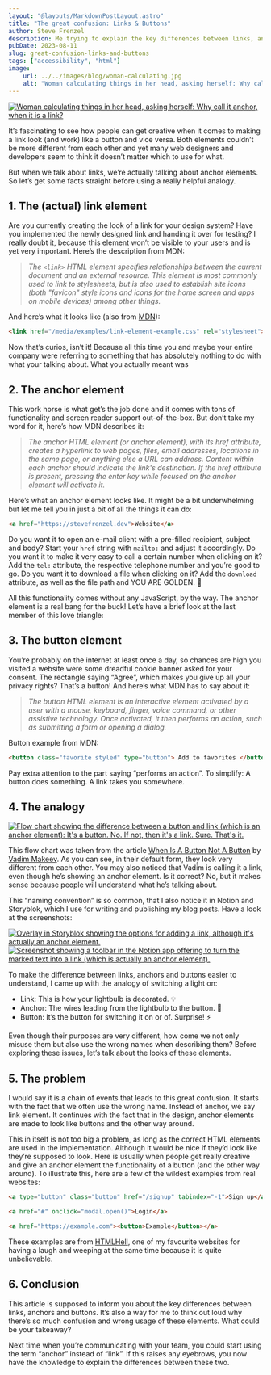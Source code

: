 ```yaml
---
layout: "@layouts/MarkdownPostLayout.astro"
title: "The great confusion: Links & Buttons"
author: Steve Frenzel
description: Me trying to explain the key differences between links, anchors and buttons.
pubDate: 2023-08-11
slug: great-confusion-links-and-buttons
tags: ["accessibility", "html"]
image:
    url: ../../images/blog/woman-calculating.jpg
    alt: "Woman calculating things in her head, asking herself: Why call it anchor, when it is a link?"
---
```



<a href={womanCalculating.src}>
    <Image alt="Woman calculating things in her head, asking herself: Why call it anchor, when it is a link?" src={womanCalculating}/>
</a>

It’s fascinating to see how people can get creative when it comes to making a link look (and work) like a button and vice versa. Both elements couldn’t be more different from each other and yet many web designers and developers seem to think it doesn’t matter which to use for what.

But when we talk about links, we’re actually talking about anchor elements. So let’s get some facts straight before using a really helpful analogy.

## 1. The (actual) link element

Are you currently creating the look of a link for your design system? Have you implemented the newly designed link and handing it over for testing? I really doubt it, because this element won’t be visible to your users and is yet very important. Here’s the description from MDN:

> *The `<link>` HTML element specifies relationships between the current document and an external resource. This element is most commonly used to link to stylesheets, but is also used to establish site icons (both "favicon" style icons and icons for the home screen and apps on mobile devices) among other things.*

And here’s what it looks like (also from [MDN](https://developer.mozilla.org/)):

```html
<link href="/media/examples/link-element-example.css" rel="stylesheet">
```

Now that’s curios, isn’t it! Because all this time you and maybe your entire company were referring to something that has absolutely nothing to do with what your talking about. What you actually meant was

## 2. The anchor element

This work horse is what get’s the job done and it comes with tons of functionality and screen reader support out-of-the-box. But don’t take my word for it, here’s how MDN describes it:

> *The anchor HTML element (or anchor element), with its href attribute, creates a hyperlink to web pages, files, email addresses, locations in the same page, or anything else a URL can address. Content within each anchor should indicate the link's destination. If the href attribute is present, pressing the enter key while focused on the anchor element will activate it.*

Here’s what an anchor element looks like. It might be a bit underwhelming but let me tell you in just a bit of all the things it can do:

```html
<a href="https://stevefrenzel.dev">Website</a>
```

Do you want it to open an e-mail client with a pre-filled recipient, subject and body? Start your `href` string with `mailto:` and adjust it accordingly. Do you want it to make it very easy to call a certain number when clicking on it? Add the `tel:` attribute, the respective telephone number and you’re good to go. Do you want it to download a file when clicking on it? Add the `download` attribute, as well as the file path and YOU ARE GOLDEN. 🤩

All this functionality comes without any JavaScript, by the way. The anchor element is a real bang for the buck! Let’s have a brief look at the last member of this love triangle:

## 3. The button element

You’re probably on the internet at least once a day, so chances are high you visited a website were some dreadful cookie banner asked for your consent. The rectangle saying “Agree”, which makes you give up all your privacy rights? That’s a button! And here’s what MDN has to say about it:

> *The button HTML element is an interactive element activated by a user with a mouse, keyboard, finger, voice command, or other assistive technology. Once activated, it then performs an action, such as submitting a form or opening a dialog.*

Button example from MDN:

```html
<button class="favorite styled" type="button"> Add to favorites </button>
```

Pay extra attention to the part saying “performs an action”. To simplify: A button does something. A link takes you somewhere.

## 4. The analogy

<a href={flowChart.src}>
    <Image alt="Flow chart showing the difference between a button and link (which is an anchor element): It's a button. No. If not, then it's a link. Sure. That's it." src={flowChart}/>
</a>

This flow chart was taken from the article [When Is A Button Not A Button](https://www.smashingmagazine.com/2019/02/buttons-interfaces/) by [Vadim Makeev](https://www.smashingmagazine.com/author/vadim-makeev/). As you can see, in their default form, they look very different from each other. You may also noticed that Vadim is calling it a link, even though he’s showing an anchor element. Is it correct? No, but it makes sense because people will understand what he’s talking about.

This “naming convention” is so common, that I also notice it in Notion and Storyblok, which I use for writing and publishing my blog posts. Have a look at the screenshots:

<a href={storyblokOverlay.src}>
    <Image alt="Overlay in Storyblok showing the options for adding a link, although it's actually an anchor element." src={storyblokOverlay}/>
</a>

<a href={notionScreenshot.src}>
    <Image alt="Screenshot showing a toolbar in the Notion app offering to turn the marked text into a link (which is actually an anchor element)." src={notionScreenshot}/>
</a>

To make the difference between links, anchors and buttons easier to understand, I came up with the analogy of switching a light on:

- Link: This is how your lightbulb is decorated. 💡
- Anchor: The wires leading from the lightbulb to the button. 🔌
- Button: It’s the button for switching it on or of. Surprise! ⚡ ️

Even though their purposes are very different, how come we not only misuse them but also use the wrong names when describing them? Before exploring these issues, let’s talk about the looks of these elements.

## 5. The problem

I would say it is a chain of events that leads to this great confusion. It starts with the fact that we often use the wrong name. Instead of anchor, we say link element. It continues with the fact that in the design, anchor elements are made to look like buttons and the other way around.

This in itself is not too big a problem, as long as the correct HTML elements are used in the implementation. Although it would be nice if they’d look like they’re supposed to look. Here is usually when people get really creative and give an anchor element the functionality of a button (and the other way around). To illustrate this, here are a few of the wildest examples from real websites:

```html
<a type="button" class="button" href="/signup" tabindex="-1">Sign up</a>

<a href="#" onclick="modal.open()">Login</a>

<a href="https://example.com"><button>Example</button></a>
```

These examples are from [HTMLHell](https://www.htmhell.dev/), one of my favourite websites for having a laugh and weeping at the same time because it is quite unbelievable.

## 6. Conclusion

This article is supposed to inform you about the key differences between links, anchors and buttons. It’s also a way for me to think out loud why there’s so much confusion and wrong usage of these elements. What could be your takeaway?

Next time when you’re communicating with your team, you could start using the term “anchor” instead of “link”. If this raises any eyebrows, you now have the knowledge to explain the differences between these two.
